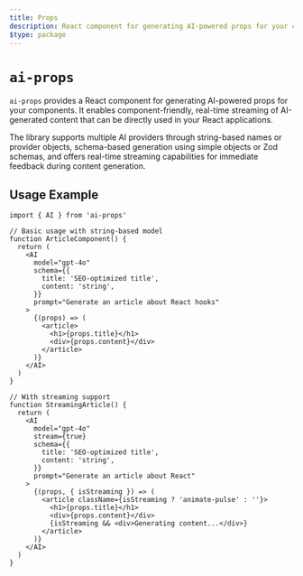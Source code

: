 ```yaml
---
title: Props
description: React component for generating AI-powered props for your components
$type: package
---
```


# `ai-props`

`ai-props` provides a React component for generating AI-powered props for your components. It enables component-friendly, real-time streaming of AI-generated content that can be directly used in your React applications.

The library supports multiple AI providers through string-based names or provider objects, schema-based generation using simple objects or Zod schemas, and offers real-time streaming capabilities for immediate feedback during content generation.

## Usage Example

```tsx
import { AI } from 'ai-props'

// Basic usage with string-based model
function ArticleComponent() {
  return (
    <AI
      model="gpt-4o"
      schema={{
        title: 'SEO-optimized title',
        content: 'string',
      }}
      prompt="Generate an article about React hooks"
    >
      {(props) => (
        <article>
          <h1>{props.title}</h1>
          <div>{props.content}</div>
        </article>
      )}
    </AI>
  )
}

// With streaming support
function StreamingArticle() {
  return (
    <AI
      model="gpt-4o"
      stream={true}
      schema={{
        title: 'SEO-optimized title',
        content: 'string',
      }}
      prompt="Generate an article about React"
    >
      {(props, { isStreaming }) => (
        <article className={isStreaming ? 'animate-pulse' : ''}>
          <h1>{props.title}</h1>
          <div>{props.content}</div>
          {isStreaming && <div>Generating content...</div>}
        </article>
      )}
    </AI>
  )
}
```
